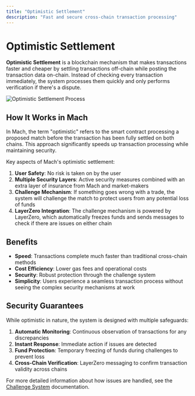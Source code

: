 ```yaml
---
title: "Optimistic Settlement"
description: "Fast and secure cross-chain transaction processing"
---
```


# Optimistic Settlement

**Optimistic Settlement** is a blockchain mechanism that makes transactions faster and cheaper by settling transactions off-chain while posting the transaction data on-chain. Instead of checking every transaction immediately, the system processes them quickly and only performs verification if there's a dispute.

![Optimistic Settlement Process](https://docs.mach.exchange/~gitbook/image?url=https%3A%2F%2F2022487005-files.gitbook.io%2F%7E%2Ffiles%2Fv0%2Fb%2Fgitbook-x-prod.appspot.com%2Fo%2Fspaces%252FBAHWbUztTgbMK2A8fqqv%252Fuploads%252FUB49Z6EdbAEdEqFvg8UI%252Fimage.png%3Falt%3Dmedia%26token%3Df130fb2e-f0ac-4bf1-aa8f-dfa3ac7d6012&width=768&dpr=4&quality=100&sign=d3320346&sv=2)

## How It Works in Mach

In Mach, the term "optimistic" refers to the smart contract processing a proposed match before the transaction has been fully settled on both chains. This approach significantly speeds up transaction processing while maintaining security.

Key aspects of Mach's optimistic settlement:

1. **User Safety**: No risk is taken on by the user
2. **Multiple Security Layers**: Active security measures combined with an extra layer of insurance from Mach and market-makers
3. **Challenge Mechanism**: If something goes wrong with a trade, the system will challenge the match to protect users from any potential loss of funds
4. **LayerZero Integration**: The challenge mechanism is powered by LayerZero, which automatically freezes funds and sends messages to check if there are issues on either chain

## Benefits

- **Speed**: Transactions complete much faster than traditional cross-chain methods
- **Cost Efficiency**: Lower gas fees and operational costs
- **Security**: Robust protection through the challenge system
- **Simplicity**: Users experience a seamless transaction process without seeing the complex security mechanisms at work

## Security Guarantees

While optimistic in nature, the system is designed with multiple safeguards:

1. **Automatic Monitoring**: Continuous observation of transactions for any discrepancies
2. **Instant Response**: Immediate action if issues are detected
3. **Fund Protection**: Temporary freezing of funds during challenges to prevent loss
4. **Cross-Chain Verification**: LayerZero messaging to confirm transaction validity across chains

For more detailed information about how issues are handled, see the [Challenge System](/mach/protocol-concepts/challenge-system) documentation.
